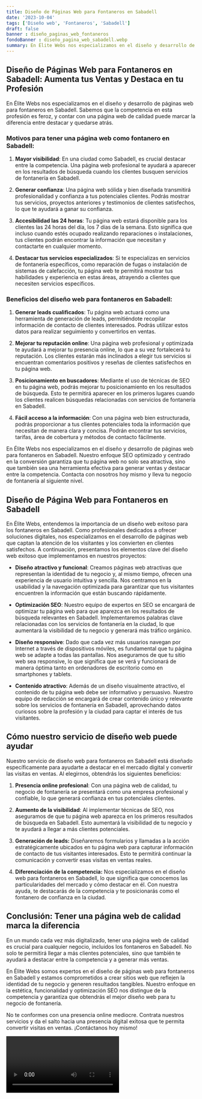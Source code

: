 ```yaml
---
title: Diseño de Páginas Web para Fontaneros en Sabadell
date: '2023-10-04'
tags: ['Diseño web', 'Fontaneros', 'Sabadell']
draft: false
banner : diseño_paginas_web_fontaneros
fondoBanner : diseño_pagina_web_sabadell.webp
summary: En Élite Webs nos especializamos en el diseño y desarrollo de páginas web para fontaneros en Sabadell. Sabemos que la competencia en esta profesión es feroz, y contar con una página web de calidad puede marcar la diferencia entre destacar y quedarse atrás. 
---
```


## Diseño de Páginas Web para Fontaneros en Sabadell: Aumenta tus Ventas y Destaca en tu Profesión

En Élite Webs nos especializamos en el diseño y desarrollo de páginas web para fontaneros en Sabadell. Sabemos que la competencia en esta profesión es feroz, y contar con una página web de calidad puede marcar la diferencia entre destacar y quedarse atrás. 

### Motivos para tener una página web como fontanero en Sabadell:

1. **Mayor visibilidad**: En una ciudad como Sabadell, es crucial destacar entre la competencia. Una página web profesional te ayudará a aparecer en los resultados de búsqueda cuando los clientes busquen servicios de fontanería en Sabadell.

2. **Generar confianza**: Una página web sólida y bien diseñada transmitirá profesionalidad y confianza a tus potenciales clientes. Podrás mostrar tus servicios, proyectos anteriores y testimonios de clientes satisfechos, lo que te ayudará a ganar su confianza.

3. **Accesibilidad las 24 horas**: Tu página web estará disponible para los clientes las 24 horas del día, los 7 días de la semana. Esto significa que incluso cuando estés ocupado realizando reparaciones o instalaciones, tus clientes podrán encontrar la información que necesitan y contactarte en cualquier momento.

4. **Destacar tus servicios especializados**: Si te especializas en servicios de fontanería específicos, como reparación de fugas o instalación de sistemas de calefacción, tu página web te permitirá mostrar tus habilidades y experiencia en estas áreas, atrayendo a clientes que necesiten servicios específicos.

### Beneficios del diseño web para fontaneros en Sabadell:

1. **Generar leads cualificados**: Tu página web actuará como una herramienta de generación de leads, permitiéndote recopilar información de contacto de clientes interesados. Podrás utilizar estos datos para realizar seguimiento y convertirlos en ventas.

2. **Mejorar tu reputación online**: Una página web profesional y optimizada te ayudará a mejorar tu presencia online, lo que a su vez fortalecerá tu reputación. Los clientes estarán más inclinados a elegir tus servicios si encuentran comentarios positivos y reseñas de clientes satisfechos en tu página web.

3. **Posicionamiento en buscadores**: Mediante el uso de técnicas de SEO en tu página web, podrás mejorar tu posicionamiento en los resultados de búsqueda. Esto te permitirá aparecer en los primeros lugares cuando los clientes realicen búsquedas relacionadas con servicios de fontanería en Sabadell.

4. **Fácil acceso a la información**: Con una página web bien estructurada, podrás proporcionar a tus clientes potenciales toda la información que necesitan de manera clara y concisa. Podrán encontrar tus servicios, tarifas, área de cobertura y métodos de contacto fácilmente.

En Élite Webs nos especializamos en el diseño y desarrollo de páginas web para fontaneros en Sabadell. Nuestro enfoque SEO optimizado y centrado en la conversión garantiza que tu página web no solo sea atractiva, sino que también sea una herramienta efectiva para generar ventas y destacar entre la competencia. Contacta con nosotros hoy mismo y lleva tu negocio de fontanería al siguiente nivel.

<GifSeo />

<Cta />

## Diseño de Página Web para Fontaneros en Sabadell

En Élite Webs, entendemos la importancia de un diseño web exitoso para los fontaneros en Sabadell. Como profesionales dedicados a ofrecer soluciones digitales, nos especializamos en el desarrollo de páginas web que captan la atención de los visitantes y los convierten en clientes satisfechos. A continuación, presentamos los elementos clave del diseño web exitoso que implementamos en nuestros proyectos:

- **Diseño atractivo y funcional**: Creamos páginas web atractivas que representan la identidad de tu negocio y, al mismo tiempo, ofrecen una experiencia de usuario intuitiva y sencilla. Nos centramos en la usabilidad y la navegación optimizada para garantizar que tus visitantes encuentren la información que están buscando rápidamente.

- **Optimización SEO**: Nuestro equipo de expertos en SEO se encargará de optimizar tu página web para que aparezca en los resultados de búsqueda relevantes en Sabadell. Implementaremos palabras clave relacionadas con los servicios de fontanería en la ciudad, lo que aumentará la visibilidad de tu negocio y generará más tráfico orgánico.

- **Diseño responsive**: Dado que cada vez más usuarios navegan por Internet a través de dispositivos móviles, es fundamental que tu página web se adapte a todas las pantallas. Nos aseguramos de que tu sitio web sea responsive, lo que significa que se verá y funcionará de manera óptima tanto en ordenadores de escritorio como en smartphones y tablets.

- **Contenido atractivo**: Además de un diseño visualmente atractivo, el contenido de tu página web debe ser informativo y persuasivo. Nuestro equipo de redacción se encargará de crear contenido único y relevante sobre los servicios de fontanería en Sabadell, aprovechando datos curiosos sobre la profesión y la ciudad para captar el interés de tus visitantes.

## Cómo nuestro servicio de diseño web puede ayudar

Nuestro servicio de diseño web para fontaneros en Sabadell está diseñado específicamente para ayudarte a destacar en el mercado digital y convertir las visitas en ventas. Al elegirnos, obtendrás los siguientes beneficios:

1. **Presencia online profesional**: Con una página web de calidad, tu negocio de fontanería se presentará como una empresa profesional y confiable, lo que generará confianza en tus potenciales clientes.

2. **Aumento de la visibilidad**: Al implementar técnicas de SEO, nos aseguramos de que tu página web aparezca en los primeros resultados de búsqueda en Sabadell. Esto aumentará la visibilidad de tu negocio y te ayudará a llegar a más clientes potenciales.

3. **Generación de leads:** Diseñaremos formularios y llamadas a la acción estratégicamente ubicados en tu página web para capturar información de contacto de tus visitantes interesados. Esto te permitirá continuar la comunicación y convertir esas visitas en ventas reales.

4. **Diferenciación de la competencia:** Nos especializamos en el diseño web para fontaneros en Sabadell, lo que significa que conocemos las particularidades del mercado y cómo destacar en él. Con nuestra ayuda, te destacarás de la competencia y te posicionarás como el fontanero de confianza en la ciudad.

## Conclusión: Tener una página web de calidad marca la diferencia

En un mundo cada vez más digitalizado, tener una página web de calidad es crucial para cualquier negocio, incluidos los fontaneros en Sabadell. No solo te permitirá llegar a más clientes potenciales, sino que también te ayudará a destacar entre la competencia y a generar más ventas.

En Élite Webs somos expertos en el diseño de páginas web para fontaneros en Sabadell y estamos comprometidos a crear sitios web que reflejen la identidad de tu negocio y generen resultados tangibles. Nuestro enfoque en la estética, funcionalidad y optimización SEO nos distingue de la competencia y garantiza que obtendrás el mejor diseño web para tu negocio de fontanería.

No te conformes con una presencia online mediocre. Contrata nuestros servicios y da el salto hacia una presencia digital exitosa que te permita convertir visitas en ventas. ¡Contáctanos hoy mismo!

<Video />

<CtaBot job='Fontaneros' city='Sabadell'/>

<Gmaps query='Sabadell+españa+maps' />